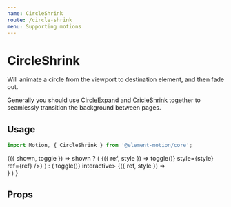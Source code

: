 ```yaml
---
name: CircleShrink
route: /circle-shrink
menu: Supporting motions
---
```



# CircleShrink

Will animate a circle from the viewport to destination element,
and then fade out.

Generally you should use [CircleExpand](/circle-expand) and [CricleShrink](/circle-shrink) together to seamlessly transition the background between pages.

## Usage

```js
import Motion, { CircleShrink } from '@element-motion/core';
```

<Playground>
  <Common.Toggler>
    {({ shown, toggle }) =>
      shown ? (
        <Styled.Container>
          <Motion name="circle-shrink" key="1">
            {({ ref, style }) => <Styled.Button onClick={() => toggle()} style={style} ref={ref} />}
          </Motion>
        </Styled.Container>
      ) : (
        <Styled.Container onClick={() => toggle()} interactive>
          <Motion name="circle-shrink" key="2">
            <CircleShrink background={Common.colors.red}>
              {({ ref, style }) => <div style={style} ref={ref} />}
            </CircleShrink>
          </Motion>
        </Styled.Container>
      )
    }
  </Common.Toggler>
</Playground>

## Props

<Props of={CircleShrink} />
